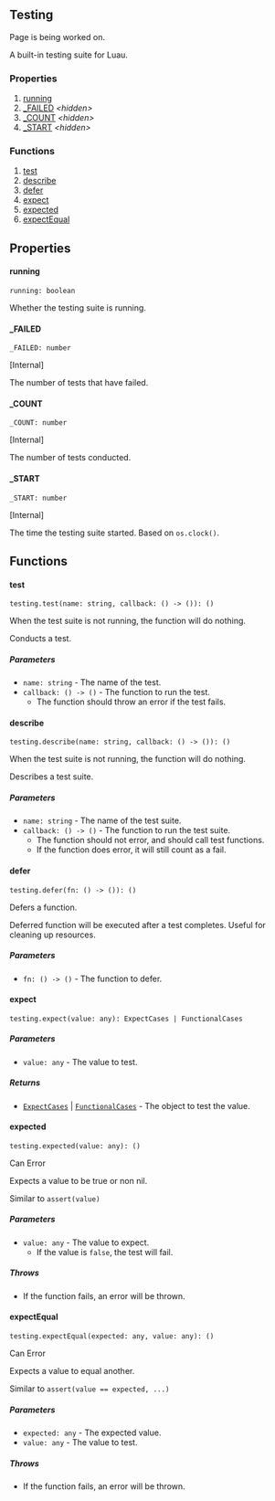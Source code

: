 ## Testing


<Callout type="info" emoji="ℹ️">Page is being worked on.</Callout>

A built-in testing suite for Luau.

### Properties
1. [running](#running)
2. [_FAILED](#_failed) *&lt;hidden&gt;*
3. [_COUNT](#_count) *&lt;hidden&gt;*
4. [_START](#_start) *&lt;hidden&gt;*

### Functions
1. [test](#test)
2. [describe](#describe)
3. [defer](#defer)
4. [expect](#expect)
5. [expected](#expected)
5. [expectEqual](#expectEqual)

## Properties
#### running
```luau
running: boolean
```
Whether the testing suite is running.
#### _FAILED
```luau
_FAILED: number
```
[Internal]

The number of tests that have failed.

#### _COUNT
```luau
_COUNT: number
```
[Internal]

The number of tests conducted.

#### _START
```luau
_START: number
```
[Internal]

The time the testing suite started. Based on `os.clock()`.

## Functions
#### test
```luau
testing.test(name: string, callback: () -> ()): ()
```
<Callout type="info" emoji="ℹ️">When the test suite is not running, the function will do nothing.</Callout>

Conducts a test.
##### Parameters
- `name: string` - The name of the test.
- `callback: () -> ()` - The function to run the test.
  - The function should throw an error if the test fails.

#### describe
```luau
testing.describe(name: string, callback: () -> ()): ()
```
<Callout type="info" emoji="ℹ️">When the test suite is not running, the function will do nothing.</Callout>

Describes a test suite.
##### Parameters
- `name: string` - The name of the test suite.
- `callback: () -> ()` - The function to run the test suite.
  - The function should not error, and should call test functions.
  - If the function does error, it will still count as a fail.

#### defer
```luau
testing.defer(fn: () -> ()): ()
```
Defers a function.

Deferred function will be executed after a test completes.
Useful for cleaning up resources.
##### Parameters
- `fn: () -> ()` - The function to defer.

#### expect
```luau
testing.expect(value: any): ExpectCases | FunctionalCases
```
##### Parameters
- `value: any` - The value to test.
##### Returns
- [`ExpectCases`](#expectcases) | [`FunctionalCases`](#functionalcases) - The object to test the value.

#### expected
```luau
testing.expected(value: any): ()
```
<Callout type="warning" emoji="️⚠️">Can Error</Callout>

Expects a value to be true or non nil.

Similar to `assert(value)`
##### Parameters
- `value: any` - The value to expect.
  - If the value is `false`, the test will fail.
##### Throws
- If the function fails, an error will be thrown.

#### expectEqual
```luau
testing.expectEqual(expected: any, value: any): ()
```
<Callout type="warning" emoji="️⚠️">Can Error</Callout>

Expects a value to equal another.

Similar to `assert(value == expected, ...)`
##### Parameters
- `expected: any` - The expected value.
- `value: any` - The value to test.
##### Throws
- If the function fails, an error will be thrown.

